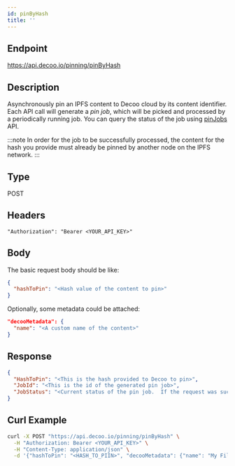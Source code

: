 ```yaml
---
id: pinByHash
title: ''
---
```


## Endpoint
https://api.decoo.io/pinning/pinByHash

## Description
Asynchronously pin an IPFS content to Decoo cloud by its content identifier. Each API call will generate a *pin job*, which will be picked and processed by a periodically running job. You can query the status of the job using [pinJobs](pinning/pin-jobs.mdx) API.


:::note
In order for the job to be successfully processed, the content for the hash you provide must already be pinned by another node on the IPFS network.
:::

## Type
POST

## Headers
```
"Authorization": "Bearer <YOUR_API_KEY>"
```

## Body

The basic request body should be like:
```json
{
  "hashToPin": "<Hash value of the content to pin>"
}
```

Optionally, some metadata could be attached:
```json
"decooMetadata": {
  "name": "<A custom name of the content>"
}
```

## Response
```json
{
  "HashToPin": "<This is the hash provided to Decoo to pin>",
  "JobId": "<This is the id of the generated pin job>",
  "JobStatus": "<Current status of the pin job.  If the request was successful, the status should be 'queued'>"
}
```

## Curl Example
```sh
curl -X POST "https://api.decoo.io/pinning/pinByHash" \
  -H "Authorization: Bearer <YOUR_API_KEY>" \
  -H "Content-Type: application/json" \
  -d '{"hashToPin": "<HASH_TO_PIIN>", "decooMetadata": {"name": "My File"}}'
```
